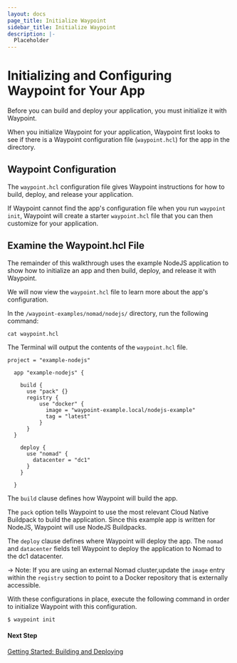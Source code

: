 ```yaml
---
layout: docs
page_title: Initialize Waypoint
sidebar_title: Initialize Waypoint
description: |-
  Placeholder
---
```


# Initializing and Configuring Waypoint for Your App

Before you can build and deploy your application, you must initialize it with Waypoint.

When you initialize Waypoint for your application, Waypoint first looks to see if there is a Waypoint configuration file (`waypoint.hcl`) for the app in the directory.

## Waypoint Configuration

The `waypoint.hcl` configuration file gives Waypoint instructions for how to build, deploy, and release your application.

If Waypoint cannot find the app's configuration file when you run `waypoint init`, Waypoint will create a starter `waypoint.hcl` file that you can then customize for your application.

## Examine the Waypoint.hcl File

The remainder of this walkthrough uses the example NodeJS application to show how to initialize an app and then build, deploy, and release it with Waypoint.

We will now view the `waypoint.hcl` file to learn more about the app's configuration.

In the `/waypoint-examples/nomad/nodejs/` directory, run the following command:

```shell
cat waypoint.hcl
```

The Terminal will output the contents of the `waypoint.hcl` file.

```shell
project = "example-nodejs"

  app "example-nodejs" {

    build {
      use "pack" {}
      registry {
          use "docker" {
            image = "waypoint-example.local/nodejs-example"
            tag = "latest"
          }
      }
  }

    deploy {
      use "nomad" {
        datacenter = "dc1"
      }
    }

  }
```

The `build` clause defines how Waypoint will build the app.

The `pack` option tells Waypoint to use the most relevant Cloud Native
Buildpack to build the application. Since this example app is written for NodeJS, Waypoint will use NodeJS Buildpacks.

The `deploy` clause defines where Waypoint will deploy the app. The `nomad` and `datacenter` fields tell Waypoint to deploy the application to Nomad to the dc1 datacenter.

-> Note: If you are using an external Nomad cluster,update the `image` entry within the `registry` section to point to a Docker repository that is externally accessible.

With these configurations in place, execute the following command in order to initialize Waypoint with this configuration.

```bash
$ waypoint init
```

#### Next Step

[Getting Started: Building and Deploying](/docs/getting-started/nomad-example-app/deploy-app)
